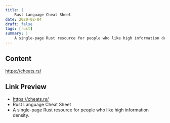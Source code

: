 ```yaml
---
title: |
    Rust Language Cheat Sheet
date: 2020-02-04
draft: false
tags: [rust]
summary: |
    A single-page Rust resource for people who like high information density.
---
```


## Content

https://cheats.rs/

## Link Preview

- https://cheats.rs/
- Rust Language Cheat Sheet
- A single-page Rust resource for people who like high information density.
